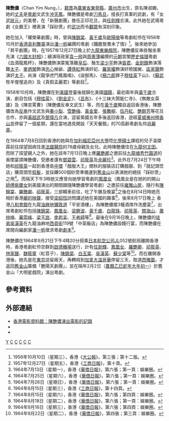 {{COI|time=2021-08-24T12:12:56+00:00}}
'''陳艷儂'''（Chan Yim Nung，{{bd|1919年|2月12日|2002年|8月14日|}}），[[籍貫|籍貫]]為[[廣東省|廣東省]][[東莞縣|東莞縣]]，[[廣州市|廣州市]]出生，原名陳淑嫻，她的[[丈夫|丈夫]]是[[粵劇|粵劇]]文武生[[沖天鳳|沖天鳳]]。陳艷儂是粵劇[[刀馬旦|刀馬旦]]，擅長打真軍的武劇，有「女武[[狀元|狀元]]」的美譽，在「新聲劇團」擔任正印花旦，與[[任劍輝|任劍輝]]合演。此外她在武場粵劇《女霸王》裡表演「踩砂煲」的[[武功|武功]]而令[[觀眾|觀眾]]有深刻印象。

她在加入「耀榮華劇團」時，曾與[[陳錦棠|陳錦棠]]、[[黃千歲|黃千歲]]及[[歐陽儉|歐陽儉]]等粵劇紅伶在1956年10月於[[香港島|香港島]][[利舞臺|利舞臺]]演出[[潘一帆|潘一帆]]編撰的粵劇《鐵膽鴛鴦未了情》<ref>1956年10月10日（星期三），香港《[[大公報|大公報]]》，第三張；第十二版。</ref>。後來她參加「昇平劇團」時，在1957年12月27日晚上於[[九龍|九龍]][[東樂戲院|東樂戲院]]，陳艷儂反串掛鬚坐車先演《[[六國大封相|六國大封相]]》；續演班政家[[袁一飛|袁一飛]]與[[周憲薄|周憲薄]]編撰的[[元朝|元朝]]宮闈[[歷史|歷史]][[倫理|倫理]]粵劇《血滴龍鳳杯》，陳艷儂飾演蒙冤落難[[皇后|皇后]]、鬚生[[梁少平|梁少平]]飾演[[昏君|昏君]]、[[金劍鋒|金劍鋒]]飾演落難[[太子|太子]]、[[麥炳榮|麥炳榮]]飾演[[忠心|忠心]]候爺、[[譚倩紅|譚倩紅]]飾演奸妃、[[羅家權|羅家權]]飾演奸險國舅、[[區家聲|區家聲]]飾演奸[[太子|太子]]。尚演《龍爭虎鬥鳳凰鳴》、《盜御馬》、《[[楊六郎|楊六郎]]罪子[[穆桂英|穆桂英]]下山》、《[[蘇武|蘇武]]牧羊惺惺追舟》及《真假孟麗君》等劇目<ref>1957年12月27日（星期五），香港《[[工商日報|工商日報]]》，第十頁。</ref>。

1958年10月時，陳艷儂在到[[美國|美國]]登臺後就歸化美國[[國籍|國籍]]，最初兩年與[[黃千歲|黃千歲]]合演，劇目包括《[[穆桂英|穆桂英]]》、《[[劉金定|劉金定]]》、《[[呂布|呂布]]》、《十三妹大鬧能仁寺》、《無敵女英雄》及《陳宮罵曹》（陳艷儂反串文武生）等，而在[[黃千歲|黃千歲]]獨自返回香港後，陳艷儂改為[[反串|反串]]作文武生與[[秦小梨|秦小梨]]、[[雪艷梅|雪艷梅]]、[[黃金愛|黃金愛]]、[[張舞柳|張舞柳]]、[[伍丹紅|伍丹紅]]、[[艷群芳|艷群芳]]等花旦合作，亦與[[黃超武|黃超武]]及[[鄧偉凡|鄧偉凡]]合演，逗留美國五年多後返回香港，途經[[夏威夷州|夏威夷州]][[檀香山|檀香山]]並停留了一個星期，還在當地遇見開設「天天餐館」的70高齡粵劇名伶[[肖麗章|肖麗章]]。

在1964年7月8日回到香港的她與在[[加利福尼亞州大學|加利福尼亞州大學]]唸[[化學|化學]][[碩士|碩士]]課程的兒子溫棨霖前往探望因病住進[[聖德肋撒醫院|法國醫院]]的78歲母親及女兒。此時陳艷儂住在[[九龍|九龍]][[何文田|何文田]]。而除了探望親人之外，她在該年7月13日晚上應[[羅艷卿|羅艷卿]]之邀前往[[九龍塘|九龍塘]][[秀竹園道|秀竹園道]]的香閨宴請陳艷儂，受邀者還有[[鄧碧雲|鄧碧雲]]、[[祁筱英|祁筱英]]及[[余麗珍|余麗珍]]<ref>1964年7月13日（星期一），香港《[[華僑日報|華僑日報]]》，第六張；第一頁：娛樂圈。</ref>。此外在7月24日下午時她和[[祁筱英|祁筱英]]一起到香港島[[中環|中環]]「戲服大王」關秋的服裝店訂購戲服、到「就記頭笠店」購買頭笠[[假髮|假髮]]，並採購500個砂煲準備運到[[舊金山|舊金山]]以表演她的絕技「踩砂煲」之用<ref>1964年7月25日（星期六），香港《[[華僑日報|華僑日報]]》，第六張；第一頁：娛樂圈。</ref>。而隔天下午3時她又應曾向她學習粵劇的[[鳳凰女|鳳凰女]]（鳳凰女是在她的的開山[[師傅|師傅]][[紫蘭女|紫蘭女]]到美國演出的期間跟隨陳艷儂學習粵劇）之邀前往[[雍雅山房|雍雅山房]]，隨行有[[陳錦棠|陳錦棠]]、[[羅艷卿|羅艷卿]]、[[祁筱英|祁筱英]]，三部轎車前往，吃了午膳及晚宴<ref>1964年7月26日（星期日），香港《[[華僑日報|華僑日報]]》，第六張；第一頁：娛樂圈。</ref>之後在8月14日時她亮相於香港[[麗的映聲|麗的映聲]]，接受[[梁紹恆|梁紹恆]]訪問講述她在美國的趣事<ref>1964年8月15日（星期三），香港《[[工商日報|工商日報]]》，第十四頁。</ref>，後來8月17日晚上
香港[[八和會館|八和會館]]在九龍[[油麻地|油麻地]][[彌敦道|彌敦道]]「平安酒樓」，為陳艷儂擺3檯酒席作洗塵宴<ref>1964年8月15日（星期六），香港《[[華僑日報|華僑日報]]》，第六張；第四頁：娛樂圈。</ref>，出席粵劇紅伶包括[[陳錦棠|陳錦棠]]、[[鳳凰女|鳳凰女]]、[[梁醒波|梁醒波]]、[[黃千歲|黃千歲]]、[[白龍珠|白龍珠]]、[[祁筱英|祁筱英]]、[[關海山|關海山]]、[[蕭仲坤|蕭仲坤]]、[[華雲峰|華雲峰]]、[[梁玉崑|梁玉崑]]、[[李若呆|李若呆]]、[[王者師|王者師]]等<ref>1964年8月18日（星期二），香港《[[華僑日報|華僑日報]]》，第六張；第一頁：娛樂圈。</ref>。最後在9月16日晚上，陳艷儂的[[徒弟|徒弟]][[吳漢英|吳漢英]]在九龍油麻地[[西貢街|西貢街]]119號「中英飯店」為陳艷儂設餞行宴，而陳艷儂在席間向編劇家[[潘一帆|潘一帆]]徵求粵劇[[劇本|劇本]]<ref>1964年9月16日（星期三），香港《[[華僑日報|華僑日報]]》，第六張；第四頁：娛樂圈。</ref>。

陳艷儂在1964年9月21日下午4時20分搭乘[[日本航空公司|日本航空公司]]JL052號航班離開香港時，香港粵劇紅伶空群到[[啟德機場|啟德機場]]送行，計有[[任劍輝|任劍輝]]、[[鳳凰女|鳳凰女]]、[[羅艷卿|羅艷卿]]、[[祁筱英|祁筱英]]、[[林家聲|林家聲]]、[[魏筱靈|魏筱靈]]（紅荳子）、[[陳錦棠|陳錦棠]]、[[白玉棠|白玉棠]]、[[吳漢英|吳漢英]]、[[蘇少棠|蘇少棠]]等<ref>1964年9月22日（星期二），香港《[[華僑日報|華僑日報]]》，第四張；第三頁：娛樂圈。</ref>。而在離開香港後，她先是在[[東京|東京]]逗留兩天，再轉飛到[[加拿大|加拿大]][[溫哥華|溫哥華]]停留三天，取道[[西雅圖|西雅圖]]，才返回[[舊金山|舊金山]]籌備「艷陽天劇團」，並在隔年2月2日（[[農曆|農曆]][[乙巳|乙巳]][[蛇年|蛇年]][[正月初一|大年初一]]）於舊金山「大明星戲院」演出粵劇。

== 參考資料 ==
{{reflist}}

== 外部連結 ==
* [http://ipac.hkfa.lcsd.gov.hk:81/ipac20/ipac.jsp?session=1A0064N7Y7137.444&profile=hkfa&uri=link=3100024@!528@!3100018@!3100028&menu=search&submenu=basic_search&source=192.168.110.61@!horizon 香港電影資料館：陳艷儂演出電影的記錄]{{dead link|date=2018年5月 |bot=InternetArchiveBot |fix-attempted=yes }}
* {{imdb name|3141524}}
* {{hkmdb name|1488}}

[[Category:陳姓|Y]]
[[Category:香港粵劇演員|C]]
[[Category:香港粵語片演員|C]]
[[Category:香港東莞人|C]]
[[Category:東莞人|C]]
[[Category:华裔美国人|C]]